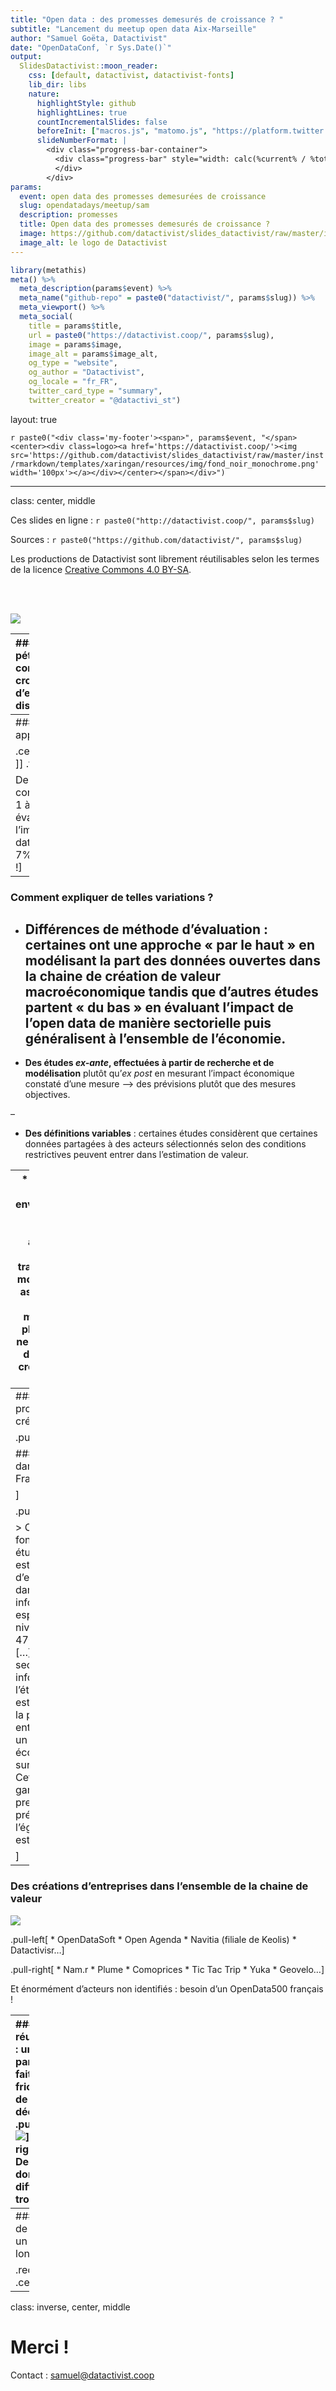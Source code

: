 ```yaml
---
title: "Open data : des promesses demesurés de croissance ? "
subtitle: "Lancement du meetup open data Aix-Marseille"
author: "Samuel Goëta, Datactivist"
date: "OpenDataConf, `r Sys.Date()`"
output:
  SlidesDatactivist::moon_reader:
    css: [default, datactivist, datactivist-fonts]
    lib_dir: libs
    nature:
      highlightStyle: github
      highlightLines: true
      countIncrementalSlides: false
      beforeInit: ["macros.js", "matomo.js", "https://platform.twitter.com/widgets.js"]
      slideNumberFormat: |
        <div class="progress-bar-container">
          <div class="progress-bar" style="width: calc(%current% / %total% * 100%);">
          </div>
        </div>
params:
  event: open data des promesses demesurées de croissance
  slug: opendatadays/meetup/sam
  description: promesses
  title: Open data des promesses demesurés de croissance ? 
  image: https://github.com/datactivist/slides_datactivist/raw/master/inst/rmarkdown/templates/xaringan/resources/img/logo.png
  image_alt: le logo de Datactivist
---
```


```r
library(metathis)
meta() %>% 
  meta_description(params$event) %>% 
  meta_name("github-repo" = paste0("datactivist/", params$slug)) %>% 
  meta_viewport() %>% 
  meta_social(
    title = params$title,
    url = paste0("https://datactivist.coop/", params$slug),
    image = params$image,
    image_alt = params$image_alt,
    og_type = "website",
    og_author = "Datactivist",
    og_locale = "fr_FR",
    twitter_card_type = "summary",
    twitter_creator = "@datactivi_st")

```

layout: true

<style>
.remark-slide-number {
  position: inherit;
}

.remark-slide-number .progress-bar-container {
  position: absolute;
  bottom: 0;
  height: 4px;
  display: block;
  left: 0;
  right: 0;
}

.remark-slide-number .progress-bar {
  height: 100%;
  background-color: #e95459;
}

</style>


`r paste0("<div class='my-footer'><span>", params$event, "</span> <center><div class=logo><a href='https://datactivist.coop/'><img src='https://github.com/datactivist/slides_datactivist/raw/master/inst/rmarkdown/templates/xaringan/resources/img/fond_noir_monochrome.png' width='100px'></a></div></center></span></div>")` 


---

class: center, middle

Ces slides en ligne : `r paste0("http://datactivist.coop/", params$slug)`

Sources : `r paste0("https://github.com/datactivist/", params$slug)`


Les productions de Datactivist sont librement réutilisables selon les termes de la licence [Creative Commons 4.0 BY-SA](https://creativecommons.org/licenses/by-sa/4.0/legalcode.fr).

<BR>
<BR>

![](https://mirrors.creativecommons.org/presskit/buttons/88x31/png/by-sa.png)


---
### Le "nouveau pétrole" : des conjectures de croissance et d'emploi disproportionnées 

.pull-left[
* Open data né en 2007 en même temps que l'AppStore 

* Contexte de la crise économique de 2008 : remettre de l'essence dans le moteur de l'économie

* Concours d'applications : un jeu de donnée = une app ?
]

.pull-right[

![](./img/oil.png)
]
        
        
---
### Des études approximatives


.center[
.reduite[![](img/ecarts.png)]
]
.footnote[

Des écarts considérables (de 1 à 10 ) dans les évaluations de l’impact de l’open data entre 0,4% et 7% du PIB mondial !]

---
### Comment expliquer de telles variations ? 

* **Différences de méthode d’évaluation** : certaines ont une approche « par le haut » en modélisant la part des données ouvertes dans la chaine de création de valeur macroéconomique tandis que d’autres études partent « du bas »  en évaluant l’impact de l’open data de manière sectorielle puis généralisent à l’ensemble de l’économie. 
--

* **Des études *ex-ante*, effectuées à partir de recherche et de modélisation** plutôt qu’*ex post* en mesurant l’impact économique constaté d’une mesure --> des prévisions plutôt que des mesures objectives.

--

* **Des définitions variables** : certaines études considèrent que certaines données partagées à des acteurs sélectionnés selon des conditions restrictives peuvent entrer dans l’estimation de valeur.

--
* **L'inclusion des externalités environnementales ou sociales indirectes** : analyse cout-bénéfices qui traduit de manière monétaire tous les aspects de la vie, équivalences monétaire à des phénomènes qui ne contribuent pas directement à la création de valeur économique. 

---
### Des promesses de créations d'emploi

.pull-left[

### 80k emplois dans l'UE, 9600 en France
![](img/edp_creating_value_through_open_data_0-2.jpg)


]

.pull-right[

> Ce nombre est fondé sur une étude espagnole estimant le nombre d’emplois directs dans le secteur des infomédiaires espagnols à un niveau de 4200-4700 emplois. \[...\] la définition du secteur des infomédiaires dans l’étude espagnole est plus large que la part des entreprises qui ont un modèle économique basé sur l’open data. Cette mise en garde implique de prendre des précautions à l’égard de cette estimation. 

]

---
### Des créations d'entreprises dans l'ensemble de la chaine de valeur


![](img/chaine.png)

.pull-left[
* OpenDataSoft
* Open Agenda
* Navitia (filiale de Keolis)
* Datactivisr…
]

.pull-right[
* Nam.r
* Plume
* Comoprices
* Tic Tac Trip
* Yuka
* Geovelo…
]

Et énormément d'acteurs non identifiés : besoin d'un OpenData500 français !

---
### La réutilisation : un parcours fait de frictions et de déceptions
.pull-left[
[![](https://datactivist.coop/aaf/img/users.png)](https://thereboot.github.io/moti-personas/)
]
.pull-right[
####  Des données difficiles à trouver

####  Des données souvent inutilisables : manque de documentation

####  Des données pas mises à jour

]
---
### Créer de l'impact : un travail de long terme 

.reduite[
.center[
![](./img/impact.png)
]]

---
class: inverse, center, middle

# Merci !

Contact : [samuel@datactivist.coop](mailto:samuel@datactivist.coop)


